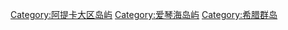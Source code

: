 [[Category:阿提卡大区岛屿|Category:阿提卡大区岛屿]]
[[Category:爱琴海岛屿|Category:爱琴海岛屿]]
[[Category:希腊群岛|Category:希腊群岛]]